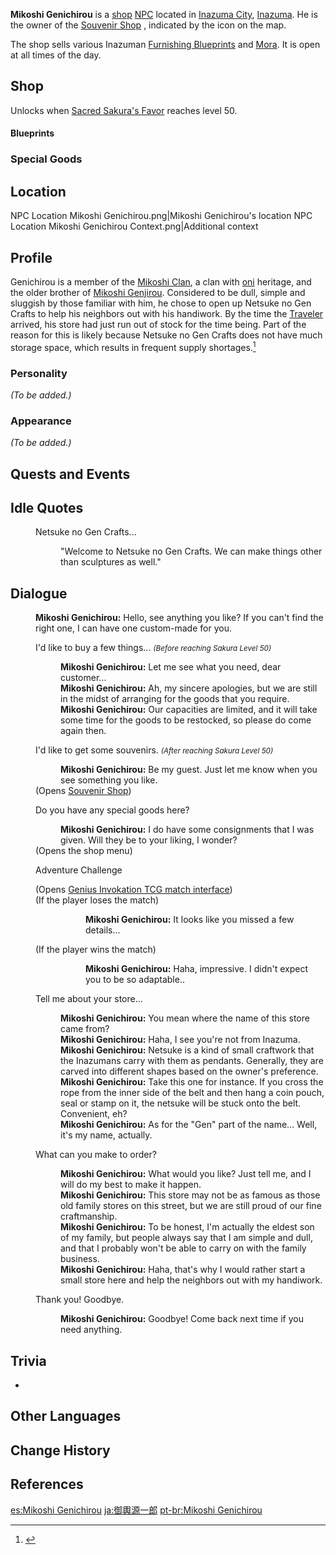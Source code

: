 {{Meta
<!-- REMOVE THIS TEMPLATE AFTER ADDING MISSING INFO -->
|missing_NPC_profile  = yes
}}
{{Character Infobox
|type             = NPC
|image            = NPC Mikoshi Genichirou.png
|region           = Inazuma
|affiliation      = Netsuke no Gen Crafts
|title            = Owner of Netsuke no Gen Crafts
|ancestry         = [[Mikoshi Clan]]
|sibling          = Mikoshi Genjirou
}}
'''Mikoshi Genichirou''' {{Lang|ja=御輿源一郎|ja_rm=Mikoshi Gen'ichirou}}  is a [[shop]] [[NPC]] located in [[Inazuma City]], [[Inazuma]]. He is the owner of the [[Souvenir Shop]] {{Lang|[[Netsuke no Gen Crafts]]|ja=根付の源|ja_rm=Netsuke no Gen}}, indicated by the {{DIcon|Souvenir}} icon on the map.

The shop sells various Inazuman [[Furnishing Blueprints]] and [[Mora]]. It is open at all times of the day.

==Shop==
Unlocks when [[Sacred Sakura's Favor]] reaches level 50.
{{Shop/Header|currency=Electro Sigil|total=1|vendor=Mikoshi Genichirou}}
{{Shop|Coral Branch of a Distant Sea|2|4|total=1|x=3}}
{{Shop|Narukami's Wisdom|2|4|total=1|x=3}}
{{Shop|Mask of the Wicked Lieutenant|2|4|total=1|x=3}}
{{Shop|Mora|2|20|total=1|x=10,000}}
{{Shop|Mora|1|inf=1|total=1|x=3,000}}
{{Shop/Footer|total=64+}}

====Blueprints====
{{Shop/Header|currency=Electro Sigil|total=1|vendor=Mikoshi Genichirou}}
{{Shop|Otogi Wood Granary Cart|5|1|total=1|blueprint=1}}
{{Shop|Simple Otogi Workshop|5|1|total=1|blueprint=1}}
{{Shop|Camp Bonfire: Glorious Clarity|5|1|total=1|blueprint=1}}
{{Shop|Camp Barricade: Taking Sides|5|1|total=1|blueprint=1}}
{{Shop|Scarlet Torii Gate: Way of Restoration|10|1|total=1|blueprint=1}}
{{Shop|Maple Wood Tanuki|10|1|total=1|blueprint=1}}
{{Shop|Maple Wood White Kitsune|10|1|total=1|blueprint=1}}
{{Shop|Shrine Statue: "Seirai Ward"|10|1|total=1|blueprint=1}}
{{Shop|The Bamboo's Call|10|1|total=1|blueprint=1}}
{{Shop|Ancestral Sword Rack: Iron Sharpens Iron|20|1|total=1|blueprint=1}}
{{Shop/Footer|total=90}}
<!-- Do not remove the header "Blueprints". This section is transcluded on the Blueprints page. -->
===Special Goods===
{{Shop/Header|total=1|vendor=Mikoshi Genichirou}}
{{Shop|Festive Drum|150,000|1|total=1}}
{{Shop/Footer|total=150,000}}

==Location==
<gallery>
NPC Location Mikoshi Genichirou.png|Mikoshi Genichirou's location
NPC Location Mikoshi Genichirou Context.png|Additional context
</gallery>

==Profile==
<!-- detailed story/lore information goes here -->
Genichirou is a member of the [[Mikoshi Clan]], a clan with [[oni]] heritage, and the older brother of [[Mikoshi Genjirou]]. Considered to be dull, simple and sluggish by those familiar with him, he chose to open up Netsuke no Gen Crafts to help his neighbors out with his handiwork. By the time the [[Traveler]] arrived, his store had just run out of stock for the time being. Part of the reason for this is likely because Netsuke no Gen Crafts does not have much storage space, which results in frequent supply shortages.<ref>{{Ref/Furnishing|Inazuman Store: Numberless Gems}}</ref>

===Personality===
''(To be added.)''

===Appearance===
''(To be added.)''

==Quests and Events==
{{Quests and Events}}

==Idle Quotes==
{{Dialogue start}}
: {{DIcon|Idle}} Netsuke no Gen Crafts...
:: {{A|VO Mikoshi Genichirou 01.ogg}} "Welcome to Netsuke no Gen Crafts. We can make things other than sculptures as well."
{{Dialogue end}}

==Dialogue==
{{Dialogue start}}
:'''Mikoshi Genichirou:''' Hello, see anything you like? If you can't find the right one, I can have one custom-made for you.
:{{DIcon|Souvenir}} I'd like to buy a few things... ''<small>(Before reaching Sakura Level 50)</small>''
::'''Mikoshi Genichirou:''' Let me see what you need, dear customer...
::'''Mikoshi Genichirou:''' Ah, my sincere apologies, but we are still in the midst of arranging for the goods that you require.
::'''Mikoshi Genichirou:''' Our capacities are limited, and it will take some time for the goods to be restocked, so please do come again then.
:{{DIcon|Souvenir}} I'd like to get some souvenirs. ''<small>(After reaching Sakura Level 50)</small>''
::'''Mikoshi Genichirou:''' Be my guest. Just let me know when you see something you like.
:;(Opens [[Souvenir Shop]])
:{{DIcon|Special Souvenir}} Do you have any special goods here?
::'''Mikoshi Genichirou:''' I do have some consignments that I was given. Will they be to your liking, I wonder?
:;(Opens the shop menu)
:{{DIcon|TCG}} Adventure Challenge
:;(Opens [[Genius Invokation TCG/Stage/Mikoshi Genichirou/Dendrobium Falling|Genius Invokation TCG match interface]])
:;(If the player loses the match)
:::'''Mikoshi Genichirou:''' It looks like you missed a few details...
:;(If the player wins the match)
:::'''Mikoshi Genichirou:''' Haha, impressive. I didn't expect you to be so adaptable..
:{{DIcon}} Tell me about your store...
::'''Mikoshi Genichirou:''' You mean where the name of this store came from?
::'''Mikoshi Genichirou:''' Haha, I see you're not from Inazuma.
::'''Mikoshi Genichirou:''' Netsuke is a kind of small craftwork that the Inazumans carry with them as pendants. Generally, they are carved into different shapes based on the owner's preference.
::'''Mikoshi Genichirou:''' Take this one for instance. If you cross the rope from the inner side of the belt and then hang a coin pouch, seal or stamp on it, the netsuke will be stuck onto the belt. Convenient, eh?
::'''Mikoshi Genichirou:''' As for the "Gen" part of the name... Well, it's my name, actually.
:{{DIcon}} What can you make to order?
::'''Mikoshi Genichirou:''' What would you like? Just tell me, and I will do my best to make it happen.
::'''Mikoshi Genichirou:''' This store may not be as famous as those old family stores on this street, but we are still proud of our fine craftmanship.
::'''Mikoshi Genichirou:''' To be honest, I'm actually the eldest son of my family, but people always say that I am simple and dull, and that I probably won't be able to carry on with the family business.
::'''Mikoshi Genichirou:''' Haha, that's why I would rather start a small store here and help the neighbors out with my handiwork.
:{{DIcon}} Thank you! Goodbye.
::'''Mikoshi Genichirou:''' Goodbye! Come back next time if you need anything.
{{Dialogue end}}

==Trivia==
* {{Character Furnishing Mentions}}

==Other Languages==
{{Other Languages
|default_hidden = 1
|en      = Mikoshi Genichirou
|zhs     = 御舆源一郎
|zhs_rm  = Yùyú Yuányīláng
|zht     = 御輿源一郎
|zht_rm  = Yùyú Yuányīláng
|ja      = 御輿源一郎
|ja_rm   = Mikoshi Gen'ichirou
|ko      = 미코시 겐이치로
|ko_rm   = Mikosi Gen'ichiro
|es      = Mikoshi Genichirou
|fr      = Mikoshi Genichirou
|ru      = Микоси Гэнитиро
|th      = Mikoshi Genichirou
|vi      = Mikoshi Genichirou
|de      = Mikoshi Genichirou
|id      = Mikoshi Genichirou
|pt      = Mikoshi Genichirou
|tr      = Mikoshi Genichirou
|it      = Mikoshi Genichirou
}}

==Change History==
{{Change History|2.0}}

==References==
{{Reflist}}

[[es:Mikoshi Genichirou]]
[[ja:御輿源一郎]]
[[pt-br:Mikoshi Genichirou]]